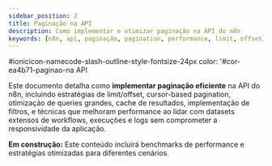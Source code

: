 ---
sidebar_position: 2
title: Paginação na API
description: Como implementar e otimizar paginação na API do n8n
keywords: [n8n, api, paginação, pagination, performance, limit, offset]
---


#ionicicon-namecode-slash-outline-style-fontsize-24px color: '#cor-ea4b71-paginao-na API

Este documento detalha como **implementar paginação eficiente** na API do n8n, incluindo estratégias de limit/offset, cursor-based pagination, otimização de queries grandes, cache de resultados, implementação de filtros, e técnicas que melhoram performance ao lidar com datasets extensos de workflows, execuções e logs sem comprometer a responsividade da aplicação.

**Em construção:** Este conteúdo incluirá benchmarks de performance e estratégias otimizadas para diferentes cenários.
